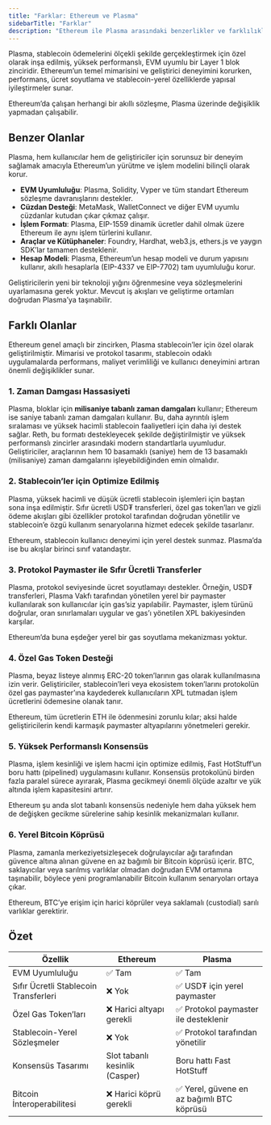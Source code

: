 ```yaml
---
title: "Farklar: Ethereum ve Plasma"
sidebarTitle: "Farklar"
description: "Ethereum ile Plasma arasındaki benzerlikler ve farklılıklar. EVM uyumluluğu, stablecoin optimizasyonu, sıfır ücretli transferler, özel gas token’ları, yüksek performanslı konsensüs ve yerel Bitcoin köprüsü gibi temel noktalar ele alınır."
---
```



Plasma, stablecoin ödemelerini ölçekli şekilde gerçekleştirmek için özel olarak inşa edilmiş, yüksek performanslı, EVM uyumlu bir Layer 1 blok zinciridir. Ethereum’un temel mimarisini ve geliştirici deneyimini korurken, performans, ücret soyutlama ve stablecoin-yerel özelliklerde yapısal iyileştirmeler sunar.

<Check>
  Ethereum’da çalışan herhangi bir akıllı sözleşme, Plasma üzerinde değişiklik yapmadan çalışabilir.
</Check>

## Benzer Olanlar

Plasma, hem kullanıcılar hem de geliştiriciler için sorunsuz bir deneyim sağlamak amacıyla Ethereum’un yürütme ve işlem modelini bilinçli olarak korur.

* **EVM Uyumluluğu**: Plasma, Solidity, Vyper ve tüm standart Ethereum sözleşme davranışlarını destekler.
* **Cüzdan Desteği**: MetaMask, WalletConnect ve diğer EVM uyumlu cüzdanlar kutudan çıkar çıkmaz çalışır.
* **İşlem Formatı**: Plasma, EIP-1559 dinamik ücretler dahil olmak üzere Ethereum ile aynı işlem türlerini kullanır.
* **Araçlar ve Kütüphaneler**: Foundry, Hardhat, web3.js, ethers.js ve yaygın SDK’lar tamamen desteklenir.
* **Hesap Modeli**: Plasma, Ethereum’un hesap modeli ve durum yapısını kullanır, akıllı hesaplarla (EIP-4337 ve EIP-7702) tam uyumluluğu korur.

Geliştiricilerin yeni bir teknoloji yığını öğrenmesine veya sözleşmelerini uyarlamasına gerek yoktur. Mevcut iş akışları ve geliştirme ortamları doğrudan Plasma’ya taşınabilir.

## Farklı Olanlar

Ethereum genel amaçlı bir zincirken, Plasma stablecoin’ler için özel olarak geliştirilmiştir. Mimarisi ve protokol tasarımı, stablecoin odaklı uygulamalarda performans, maliyet verimliliği ve kullanıcı deneyimini artıran önemli değişiklikler sunar.

### 1. Zaman Damgası Hassasiyeti

Plasma, bloklar için **milisaniye tabanlı zaman damgaları** kullanır; Ethereum ise saniye tabanlı zaman damgaları kullanır. Bu, daha ayrıntılı işlem sıralaması ve yüksek hacimli stablecoin faaliyetleri için daha iyi destek sağlar. Reth, bu formatı destekleyecek şekilde değiştirilmiştir ve yüksek performanslı zincirler arasındaki modern standartlarla uyumludur. Geliştiriciler, araçlarının hem 10 basamaklı (saniye) hem de 13 basamaklı (milisaniye) zaman damgalarını işleyebildiğinden emin olmalıdır.

### 2. Stablecoin’ler için Optimize Edilmiş

Plasma, yüksek hacimli ve düşük ücretli stablecoin işlemleri için baştan sona inşa edilmiştir. Sıfır ücretli USD₮ transferleri, özel gas token’ları ve gizli ödeme akışları gibi özellikler protokol tarafından doğrudan yönetilir ve stablecoin’e özgü kullanım senaryolarına hizmet edecek şekilde tasarlanır.

Ethereum, stablecoin kullanıcı deneyimi için yerel destek sunmaz. Plasma’da ise bu akışlar birinci sınıf vatandaştır.

### 3. Protokol Paymaster ile Sıfır Ücretli Transferler

Plasma, protokol seviyesinde ücret soyutlamayı destekler. Örneğin, USD₮ transferleri, Plasma Vakfı tarafından yönetilen yerel bir paymaster kullanılarak son kullanıcılar için gas’siz yapılabilir. Paymaster, işlem türünü doğrular, oran sınırlamaları uygular ve gas’ı yönetilen XPL bakiyesinden karşılar.

Ethereum’da buna eşdeğer yerel bir gas soyutlama mekanizması yoktur.

### 4. Özel Gas Token Desteği

Plasma, beyaz listeye alınmış ERC-20 token’larının gas olarak kullanılmasına izin verir. Geliştiriciler, stablecoin’leri veya ekosistem token’larını protokolün özel gas paymaster’ına kaydederek kullanıcıların XPL tutmadan işlem ücretlerini ödemesine olanak tanır.

Ethereum, tüm ücretlerin ETH ile ödenmesini zorunlu kılar; aksi halde geliştiricilerin kendi karmaşık paymaster altyapılarını yönetmeleri gerekir.

### 5. Yüksek Performanslı Konsensüs

Plasma, işlem kesinliği ve işlem hacmi için optimize edilmiş, Fast HotStuff’un boru hattı (pipelined) uygulamasını kullanır. Konsensüs protokolünü birden fazla paralel sürece ayırarak, Plasma gecikmeyi önemli ölçüde azaltır ve yük altında işlem kapasitesini artırır.

Ethereum şu anda slot tabanlı konsensüs nedeniyle hem daha yüksek hem de değişken gecikme sürelerine sahip kesinlik mekanizmaları kullanır.

### 6. Yerel Bitcoin Köprüsü

Plasma, zamanla merkeziyetsizleşecek doğrulayıcılar ağı tarafından güvence altına alınan güvene en az bağımlı bir Bitcoin köprüsü içerir. BTC, saklayıcılar veya sarılmış varlıklar olmadan doğrudan EVM ortamına taşınabilir, böylece yeni programlanabilir Bitcoin kullanım senaryoları ortaya çıkar.

Ethereum, BTC’ye erişim için harici köprüler veya saklamalı (custodial) sarılı varlıklar gerektirir.

## Özet

| Özellik                       | Ethereum                     | Plasma                                |
| ----------------------------- | ---------------------------- | ------------------------------------- |
| EVM Uyumluluğu                | ✅ Tam                        | ✅ Tam                                 |
| Sıfır Ücretli Stablecoin Transferleri | ❌ Yok                        | ✅ USD₮ için yerel paymaster           |
| Özel Gas Token’ları            | ❌ Harici altyapı gerekli     | ✅ Protokol paymaster ile desteklenir  |
| Stablecoin-Yerel Sözleşmeler   | ❌ Yok                        | ✅ Protokol tarafından yönetilir       |
| Konsensüs Tasarımı             | Slot tabanlı kesinlik (Casper) | Boru hattı Fast HotStuff               |
| Bitcoin İnteroperabilitesi     | ❌ Harici köprü gerekli       | ✅ Yerel, güvene en az bağımlı BTC köprüsü |
